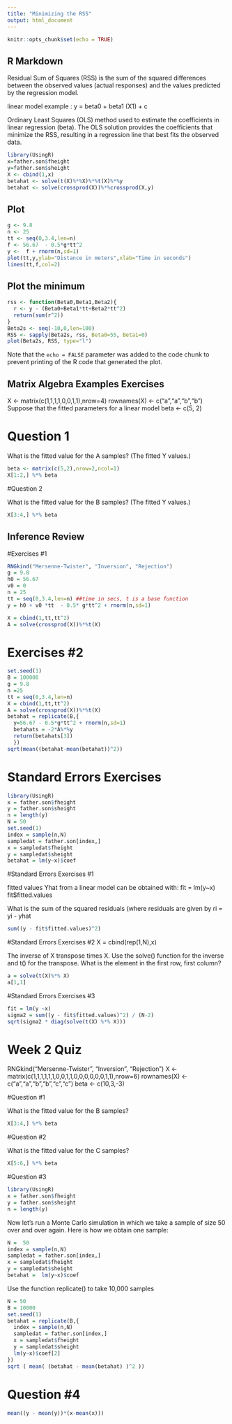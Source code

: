 ```yaml
---
title: "Minimizing the RSS"
output: html_document
---
```


```r
knitr::opts_chunk$set(echo = TRUE)
```

## R Markdown

Residual Sum of Squares (RSS) is the sum of the squared differences between the observed values (actual responses) and the values predicted by the regression model. 

linear model example : y = beta0 + beta1 (X1) + c 

Ordinary Least Squares (OLS) method used to estimate the coefficients in linear regression (beta). 
The OLS solution provides the coefficients that minimize the RSS, resulting in a regression line that best fits the observed data.

```r
library(UsingR)
x=father.son$fheight
y=father.son$sheight
X <- cbind(1,x)
betahat <- solve(t(X)%*%X)%*%t(X)%*%y
betahat <- solve(crossprod(X))%*%crossprod(X,y) 
```

## Plot

```r
g <- 9.8 
n <- 25
tt <- seq(0,3.4,len=n) 
f <- 56.67  - 0.5*g*tt^2
y <-  f + rnorm(n,sd=1)
plot(tt,y,ylab="Distance in meters",xlab="Time in seconds")
lines(tt,f,col=2)
```

## Plot the minimum

```r
rss <- function(Beta0,Beta1,Beta2){
  r <- y - (Beta0+Beta1*tt+Beta2*tt^2)
  return(sum(r^2))
}
Beta2s <- seq(-10,0,len=100)
RSS <- sapply(Beta2s, rss, Beta0=55, Beta1=0)
plot(Beta2s, RSS, type="l")
```

Note that the `echo = FALSE` parameter was added to the code chunk to prevent printing of the R code that generated the plot.


## Matrix Algebra Examples Exercises
X <- matrix(c(1,1,1,1,0,0,1,1),nrow=4)
rownames(X) <- c("a","a","b","b")
Suppose that the fitted parameters for a linear model
beta <- c(5, 2)

# Question 1

What is the fitted value for the A samples? (The fitted Y values.)

```r
beta <- matrix(c(5,2),nrow=2,ncol=1)
X[1:2,] %*% beta
```

#Question 2

What is the fitted value for the B samples? (The fitted Y values.)

```r
X[3:4,] %*% beta
```


## Inference Review 

#Exercises #1

```r
RNGkind("Mersenne-Twister", "Inversion", "Rejection")
g = 9.8 
h0 = 56.67
v0 = 0
n = 25
tt = seq(0,3.4,len=n) ##time in secs, t is a base function
y = h0 + v0 *tt  - 0.5* g*tt^2 + rnorm(n,sd=1)

X = cbind(1,tt,tt^2)
A = solve(crossprod(X))%*%t(X)
```


# Exercises #2
```r
set.seed(1)
B = 100000
g = 9.8
n =25
tt = seq(0,3.4,len=n)
X = cbind(1,tt,tt^2) 
A = solve(crossprod(X))%*%t(X)
betahat = replicate(B,{
  y=56.67 - 0.5*g*tt^2 + rnorm(n,sd=1)
  betahats = -2*A%*%y
  return(betahats[3])
  })
sqrt(mean((betahat-mean(betahat))^2))
```

# Standard Errors Exercises

```r
library(UsingR)
x = father.son$fheight
y = father.son$sheight
n = length(y)
N = 50
set.seed(1)
index = sample(n,N)
sampledat = father.son[index,]
x = sampledat$fheight
y = sampledat$sheight
betahat = lm(y~x)$coef
```


#Standard Errors Exercises #1

fitted values Yhat from a linear model can be obtained with:
fit = lm(y~x)
fit$fitted.values

What is the sum of the squared residuals (where residuals are given by ri = yi - yhat

```r
sum((y - fit$fitted.values)^2)
```

#Standard Errors Exercises #2
X = cbind(rep(1,N),x)

The inverse of X transpose times X. Use the solve() function for the inverse and t() for the transpose. What is the element in the first row, first column?

```r
a = solve(t(X)%*% X)
a[1,1]
```

#Standard Errors Exercises #3

```r
fit = lm(y ~x)
sigma2 = sum((y - fit$fitted.values)^2) / (N-2)
sqrt(sigma2 * diag(solve(t(X) %*% X)))
```

# Week 2 Quiz

RNGkind("Mersenne-Twister", "Inversion", "Rejection")
X <- matrix(c(1,1,1,1,1,1,0,0,1,1,0,0,0,0,0,0,1,1),nrow=6)
rownames(X) <- c("a","a","b","b","c","c")
beta <- c(10,3,-3)

#Question #1

What is the fitted value for the B samples?
```r
X[3:4,] %*% beta
```

#Question #2

What is the fitted value for the C samples?
```r
X[5:6,] %*% beta
```

#Question #3
```r
library(UsingR)
x = father.son$fheight
y = father.son$sheight
n = length(y)
```

Now let's run a Monte Carlo simulation in which we take a sample of size 50 over and over again. Here is how we obtain one sample:
```r
N =  50
index = sample(n,N)
sampledat = father.son[index,]
x = sampledat$fheight
y = sampledat$sheight
betahat =  lm(y~x)$coef
```

Use the function replicate() to take 10,000 samples
```r
N = 50
B = 10000
set.seed(1)
betahat = replicate(B,{
  index = sample(n,N)
  sampledat = father.son[index,]
  x = sampledat$fheight
  y = sampledat$sheight
  lm(y~x)$coef[2]
})
sqrt ( mean( (betahat - mean(betahat) )^2 ))
```

# Question #4
```r
mean((y - mean(y))*(x-mean(x)))
```